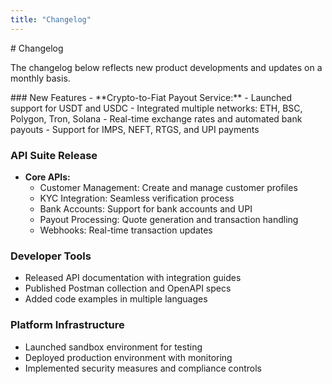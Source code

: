 ```yaml
---
title: "Changelog"
---
```


<Highlight>
  # Changelog
</Highlight>

The changelog below reflects new product developments and updates on a monthly basis.

<Update label="2025-03-01" description="v0.1.1">
  ### New Features
  - **Crypto-to-Fiat Payout Service:**
    - Launched support for USDT and USDC
    - Integrated multiple networks: ETH, BSC, Polygon, Tron, Solana
    - Real-time exchange rates and automated bank payouts
    - Support for IMPS, NEFT, RTGS, and UPI payments

  ### API Suite Release
  - **Core APIs:**
    - Customer Management: Create and manage customer profiles
    - KYC Integration: Seamless verification process
    - Bank Accounts: Support for bank accounts and UPI
    - Payout Processing: Quote generation and transaction handling
    - Webhooks: Real-time transaction updates

  ### Developer Tools
  - Released API documentation with integration guides
  - Published Postman collection and OpenAPI specs
  - Added code examples in multiple languages

  ### Platform Infrastructure
  - Launched sandbox environment for testing
  - Deployed production environment with monitoring
  - Implemented security measures and compliance controls
</Update>